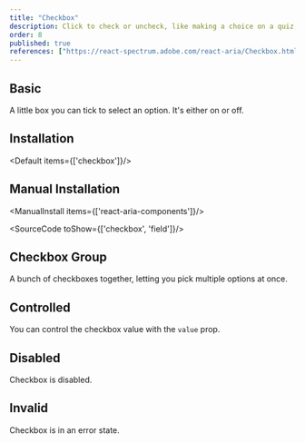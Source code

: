 ```yaml
---
title: "Checkbox"
description: Click to check or uncheck, like making a choice on a quiz, simple and straightforward for quick decisions.
order: 8
published: true
references: ["https://react-spectrum.adobe.com/react-aria/Checkbox.html#props"]
---
```


## Basic

A little box you can tick to select an option. It's either on or off.

<How toUse="forms/checkbox-demo" />

## Installation
<Default items={['checkbox']}/>

## Manual Installation

<ManualInstall items={['react-aria-components']}/>

<SourceCode toShow={['checkbox', 'field']}/>

## Checkbox Group
A bunch of checkboxes together, letting you pick multiple options at once.
<How toUse="forms/checkbox-group-demo" />

## Controlled
You can control the checkbox value with the `value` prop.
<How minW72 toUse="forms/checkbox-controlled-demo" />

## Disabled
Checkbox is disabled.
<How toUse="forms/checkbox-disabled-demo" />

## Invalid
Checkbox is in an error state.
<How toUse="forms/checkbox-invalid-demo" />
